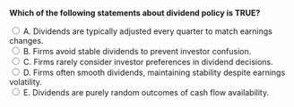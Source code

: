 ::: {.question-block}

<form onsubmit="event.preventDefault(); checkAnswer('module10_mcq_q62')" data-correct-answer="D">
<strong style="display: block;">Which of the following statements about dividend policy is TRUE?</strong>

<label><input type="radio" name="module10_mcq_q62" value="A"> A. Dividends are typically adjusted every quarter to match earnings changes.</label><br>
<label><input type="radio" name="module10_mcq_q62" value="B"> B. Firms avoid stable dividends to prevent investor confusion.</label><br>
<label><input type="radio" name="module10_mcq_q62" value="C"> C. Firms rarely consider investor preferences in dividend decisions.</label><br>
<label><input type="radio" name="module10_mcq_q62" value="D"> D. Firms often smooth dividends, maintaining stability despite earnings volatility.</label><br>
<label><input type="radio" name="module10_mcq_q62" value="E"> E. Dividends are purely random outcomes of cash flow availability.</label><br>
</form>

<div id="feedback-module10_mcq_q62" class="feedback" data-status="" style="display:none;">
✅ D is correct. Dividend smoothing reflects management’s effort to maintain predictable dividend payments despite earnings fluctuations.
</div>

:::
